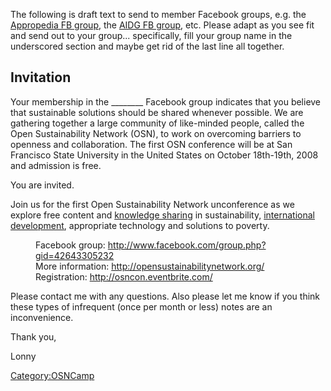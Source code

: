 The following is draft text to send to member Facebook groups, e.g. the [http://www.facebook.com/group.php?gid=6891035381 Appropedia FB group], the [http://www.facebook.com/group.php?gid=6689393021 AIDG FB group], etc.  Please adapt as you see fit and send out to your group... specifically, fill your group name in the underscored section and maybe get rid of the last line all together.

==Invitation==
Your membership in the ________ Facebook group indicates that you believe that sustainable solutions should be shared whenever possible. We are gathering together a large community of like-minded people, called the Open Sustainability Network (OSN), to work on overcoming barriers to openness and collaboration. The first OSN conference will be at San Francisco State University in the United States on October 18th-19th, 2008 and admission is free.  

You are invited.

Join us for the first Open Sustainability Network unconference as we explore free content and [[knowledge sharing]] in sustainability, [[international development]], appropriate technology and solutions to poverty.

:Facebook group: http://www.facebook.com/group.php?gid=42643305232
:More information: http://opensustainabilitynetwork.org/
:Registration: http://osncon.eventbrite.com/

Please contact me with any questions.  Also please let me know if you think these types of infrequent (once per month or less) notes are an inconvenience.

Thank you,

Lonny

[[Category:OSNCamp]]